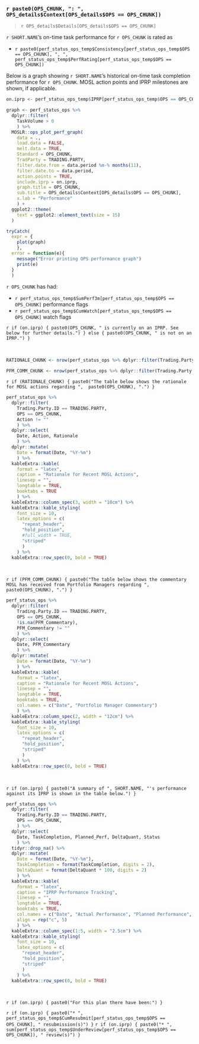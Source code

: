### `r paste0(OPS_CHUNK, ": ", OPS_details$Context[OPS_details$OPS == OPS_CHUNK])`

> `r OPS_details$Details[OPS_details$OPS == OPS_CHUNK]`

`r SHORT.NAME`'s on-time task performance for `r OPS_CHUNK`  is rated as 

* `r paste0(perf_status_ops_temp$Consistency[perf_status_ops_temp$OPS == OPS_CHUNK], ", ", perf_status_ops_temp$PerfRating[perf_status_ops_temp$OPS == OPS_CHUNK])`

Below is a graph showing `r SHORT.NAME`'s historical on-time task completion performance for `r OPS_CHUNK`. MOSL action points and IPRP milestones are shown, if applicable. 

```r

on.iprp <- perf_status_ops_temp$IPRP[perf_status_ops_temp$OPS == OPS_CHUNK]

graph <- perf_status_ops %>%
  dplyr::filter(
    TaskVolume > 0
    ) %>%
  MOSLR::ops_plot_perf_graph(
    data = ., 
    load.data = FALSE,
    melt.data = TRUE,
    Standard = OPS_CHUNK,
    TradParty = TRADING.PARTY,
    filter.date.from = data.period %m-% months(11),
    filter.date.to = data.period, 
    action.points = TRUE,
    include.iprp = on.iprp,
    graph.title = OPS_CHUNK,
    sub.title = OPS_details$Context[OPS_details$OPS == OPS_CHUNK],
    x.lab = "Performance"
    ) +
  ggplot2::theme(
    text = ggplot2::element_text(size = 15)
  )

tryCatch(
  expr = {
    plot(graph)
    },
  error = function(e){
    message("Error printing OPS performance graph")
    print(e)
  }
  )

```

`r OPS_CHUNK` has had:

* `r perf_status_ops_temp$SumPerf3m[perf_status_ops_temp$OPS == OPS_CHUNK]` performance flags
* `r perf_status_ops_temp$CumWatch[perf_status_ops_temp$OPS == OPS_CHUNK]` watch flags

`r if (on.iprp) { paste0(OPS_CHUNK, " is currently on an IPRP. See below for further details.") } else { paste0(OPS_CHUNK, " is not on an IPRP.") }`

<br> 

```r

RATIONALE_CHUNK <- nrow(perf_status_ops %>% dplyr::filter(Trading.Party.ID == TRADING.PARTY, OPS == OPS_CHUNK, Action != "")) > 0

PFM_COMM_CHUNK <- nrow(perf_status_ops %>% dplyr::filter(Trading.Party.ID == TRADING.PARTY, OPS == OPS_CHUNK, !is.na(PFM_Commentary), PFM_Commentary != "")) > 0

```

`r if (RATIONALE_CHUNK) { paste0("The table below shows the rationale for MOSL actions regarding ",  paste0(OPS_CHUNK), ".") }`

``` r

perf_status_ops %>%
  dplyr::filter(
    Trading.Party.ID == TRADING.PARTY,
    OPS == OPS_CHUNK,
    Action != ""
    ) %>%
  dplyr::select(
    Date, Action, Rationale
    ) %>%
  dplyr::mutate(
    Date = format(Date, "%Y-%m")
    ) %>%
  kableExtra::kable(
    format = "latex", 
    caption = "Rationale for Recent MOSL Actions",
    linesep = "",
    longtable = TRUE, 
    booktabs = TRUE
    ) %>%
  kableExtra::column_spec(3, width = "10cm") %>%
  kableExtra::kable_styling(
    font_size = 10,
    latex_options = c(
      "repeat_header",
      "hold_position",
      #full_width = TRUE,
      "striped"
      )
    ) %>%
  kableExtra::row_spec(0, bold = TRUE)

```

<br> 

`r if (PFM_COMM_CHUNK) { paste0("The table below shows the commentary MOSL has received from Portfolio Managers regarding ",  paste0(OPS_CHUNK), ".") }`

``` r

perf_status_ops %>%
  dplyr::filter(
    Trading.Party.ID == TRADING.PARTY,
    OPS == OPS_CHUNK,
    !is.na(PFM_Commentary), 
    PFM_Commentary != ""
    ) %>%
  dplyr::select(
    Date, PFM_Commentary
    ) %>%
  dplyr::mutate(
    Date = format(Date, "%Y-%m")
    ) %>%
  kableExtra::kable(
    format = "latex", 
    caption = "Rationale for Recent MOSL Actions",
    linesep = "",
    longtable = TRUE, 
    booktabs = TRUE,
    col.names = c("Date", "Portfolio Manager Commentary")
    ) %>%
  kableExtra::column_spec(2, width = "12cm") %>%
  kableExtra::kable_styling(
    font_size = 10,
    latex_options = c(
      "repeat_header",
      "hold_position",
      "striped"
      )
    ) %>%
  kableExtra::row_spec(0, bold = TRUE)

```

<br> 

`r if (on.iprp) { paste0("A summary of ", SHORT.NAME, "'s performance against its IPRP is shown in the table below.") }`

``` r

perf_status_ops %>%
  dplyr::filter(
    Trading.Party.ID == TRADING.PARTY,
    OPS == OPS_CHUNK,
    ) %>%
  dplyr::select(
    Date, TaskCompletion, Planned_Perf, DeltaQuant, Status
    ) %>%
  tidyr::drop_na() %>%
  dplyr::mutate(
    Date = format(Date, "%Y-%m"),
    TaskCompletion = format(TaskCompletion, digits = 2),
    DeltaQuant = format(DeltaQuant * 100, digits = 2)
    ) %>%
  kableExtra::kable(
    format = "latex", 
    caption = "IPRP Performance Tracking",
    linesep = "",
    longtable = TRUE, 
    booktabs = TRUE,
    col.names = c("Date", "Actual Performance", "Planned Performance", "Difference (%)", "IPRP Status"),
    align = rep("c", 5)
    ) %>%
  kableExtra::column_spec(1:5, width = "2.5cm") %>%
  kableExtra::kable_styling(
    font_size = 10,
    latex_options = c(
      "repeat_header",
      "hold_position",
      "striped"
      )
    ) %>%
  kableExtra::row_spec(0, bold = TRUE)

```

<br> 

`r if (on.iprp) { paste0("For this plan there have been:") }`

`r if (on.iprp) { paste0("* ",  perf_status_ops_temp$CumResubmit[perf_status_ops_temp$OPS == OPS_CHUNK], " resubmission(s)") }`
`r if (on.iprp) { paste0("* ",  sum(perf_status_ops_temp$UnderReview[perf_status_ops_temp$OPS == OPS_CHUNK]), " review(s)") }`
